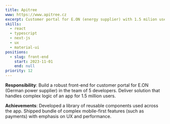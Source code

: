 ```yaml
---
title: Apitree
www: https://www.apitree.cz
excerpt: Customer portal for E.ON (energy supplier) with 1.5 milion users
skills:
  - react
  - typescript
  - next-js
  - ux
  - material-ui
positions:
  - slug: front-end
    start: 2023-11-01
    end: null
priority: 12
---
```


**Responsibility**: Build a robust front-end for customer portal for E.ON (German power supplier) in the team of 5 developers. Deliver solution that handles complex logic of an app for 1.5 million users.

**Achievements**: Developed a library of reusable components used across the app. Shipped bundle of complex mobile-first features (such as payments) with emphasis on UX and performance.

